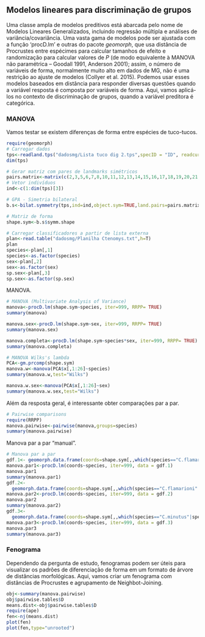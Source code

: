 ## Modelos lineares para discriminação de grupos

Uma classe ampla de modelos preditivos está abarcada pelo nome de Modelos Lineares Generalizados, incluindo regressão múltipla e análises de variância/covariância. Uma vasta gama de modelos pode ser ajustada com a função 'procD.lm' e outras do pacote *geomorph*, que usa distância de Procrustes entre espécimes para calcular tamanhos de efeito e randomização para calcular valores de *P* (de modo equivalente à MANOVA não paramétrica – Goodall 1991, Anderson 2001); assim, o número de variáveis de forma, normalmente muito alto em dados de MG, não é uma restrição ao ajuste de modelos (Collyer et al. 2015).
Podemos usar esses modelos baseados em distância para responder diversas questões quando a variável resposta é composta por variáveis de forma. Aqui, vamos aplicá-los no contexto de discriminação de grupos, quando a variável preditora é categórica.

### MANOVA
Vamos testar se existem diferenças de forma entre espécies de tuco-tucos.
```r
require(geomorph)
# Carregar dados
tps<-readland.tps("dadosmg/Lista tuco dig 2.tps",specID = "ID", readcurves = FALSE)
dim(tps)

# Gerar matriz com pares de landmarks simétricos
pairs.matrix<-matrix(c(2,3,5,6,7,8,10,11,12,13,14,15,16,17,18,19,20,21,23,24,25,26,27,28),nrow=12,ncol=2,byrow=T)
# Vetor indivíduos
ind<-c(1:dim(tps)[3])

# GPA - Simetria bilateral 
b.s<-bilat.symmetry(tps,ind=ind,object.sym=TRUE,land.pairs=pairs.matrix)

# Matriz de forma
shape.sym<-b.s$symm.shape

# Carregar classificadores a partir de lista externa
plan<-read.table("dadosmg/Planilha Ctenomys.txt",h=T)
plan
species<-plan[,1]
species<-as.factor(species)
sex<-plan[,2]
sex<-as.factor(sex)
sp.sex<-plan[,3]
sp.sex<-as.factor(sp.sex)
```

MANOVA.
```r
# MANOVA (Multivariate Analysis of Variance)
manova<-procD.lm(shape.sym~species, iter=999, RRPP= TRUE)
summary(manova)

manova.sex<-procD.lm(shape.sym~sex, iter=999, RRPP= TRUE)
summary(manova.sex)

manova.completa<-procD.lm(shape.sym~species*sex, iter=999, RRPP= TRUE)
summary(manova.completa)

# MANOVA Wilks's lambda
PCA<-gm.prcomp(shape.sym)
manova.w<-manova(PCA$x[,1:26]~species)
summary(manova.w,test="Wilks")

manova.w.sex<-manova(PCA$x[,1:26]~sex)
summary(manova.w.sex,test="Wilks")
```

Além da resposta geral, é interessante obter comparações par a par.
```r
# Pairwise comparisons
require(RRPP)
manova.pairwise<-pairwise(manova,groups=species)
summary(manova.pairwise)
```

Manova par a par "manual".
```r
# Manova par a par
gdf.1<- geomorph.data.frame(coords=shape.sym[,,which(species=="C.flamarioni"|species=="C.minutus")],species=species[species=="C.flamarioni" | species=="C.minutus"])
manova.par1<-procD.lm(coords~species, iter=999, data = gdf.1)
manova.par1
summary(manova.par1)
gdf.2<-
  geomorph.data.frame(coords=shape.sym[,,which(species=="C.flamarioni"|species=="C.torquatus")],species=species[species=="C.flamarioni" | species=="C.torquatus"])
manova.par2<-procD.lm(coords~species, iter=999, data = gdf.2)
manova.par2
summary(manova.par2)
gdf.3<-
  geomorph.data.frame(coords=shape.sym[,,which(species=="C.minutus"|species=="C.torquatus")],species=species[species=="C.minutus" | species=="C.torquatus"])
manova.par3<-procD.lm(coords~species, iter=999, data = gdf.3)
manova.par3
summary(manova.par3)
```

### Fenograma
Dependendo da pergunta de estudo, fenogramas podem ser úteis para visualizar os padrões de diferenciação de forma em um formato de árvore de distâncias morfológicas.
Aqui, vamos criar um fenograma com distâncias de Procrustes e agrupamento de Neighbot-Joining.
```r
obj<-summary(manova.pairwise)
obj$pairwise.tables$D
means.dist<-obj$pairwise.tables$D
require(ape)
fen<-nj(means.dist)
plot(fen)
plot(fen,type="unrooted")
```




